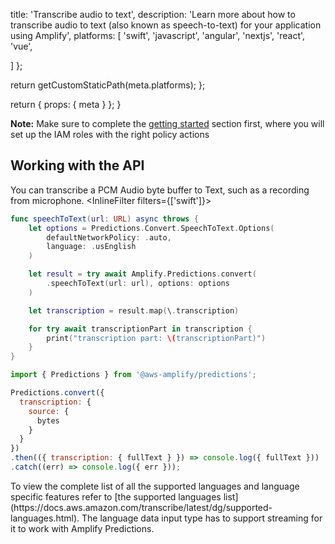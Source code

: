 
  title: 'Transcribe audio to text',
  description: 'Learn more about how to transcribe audio to text (also known as speech-to-text) for your application using Amplify',
  platforms: [
    'swift',
    'javascript',
    'angular',
    'nextjs',
    'react',
    'vue',

  ]
};

  return getCustomStaticPath(meta.platforms);
};

  return {
    props: {
      meta
    }
  };
}

<Callout informational>

**Note:** Make sure to complete the [getting started](../set-up-predictions) section first, where you will set up the IAM roles with the right policy actions

</Callout>

## Working with the API

You can transcribe a PCM Audio byte buffer to Text, such as a recording from microphone.
<InlineFilter filters={['swift']}>

```swift
func speechToText(url: URL) async throws {
    let options = Predictions.Convert.SpeechToText.Options(
        defaultNetworkPolicy: .auto,
        language: .usEnglish
    )

    let result = try await Amplify.Predictions.convert(
        .speechToText(url: url), options: options
    )

    let transcription = result.map(\.transcription)

    for try await transcriptionPart in transcription {
        print("transcription part: \(transcriptionPart)")
    }
}
```

</InlineFilter>
<InlineFilter filters={['javascript','angular','nextjs','react','vue']}>

```javascript
import { Predictions } from '@aws-amplify/predictions';

Predictions.convert({
  transcription: {
    source: {
      bytes
    }
  }
})
.then(({ transcription: { fullText } }) => console.log({ fullText }))
.catch((err) => console.log({ err }));
```
</InlineFilter>
To view the complete list of all the supported languages and language specific features refer to [the supported languages list](https://docs.aws.amazon.com/transcribe/latest/dg/supported-languages.html). The language data input type has to support streaming for it to work with Amplify Predictions.
